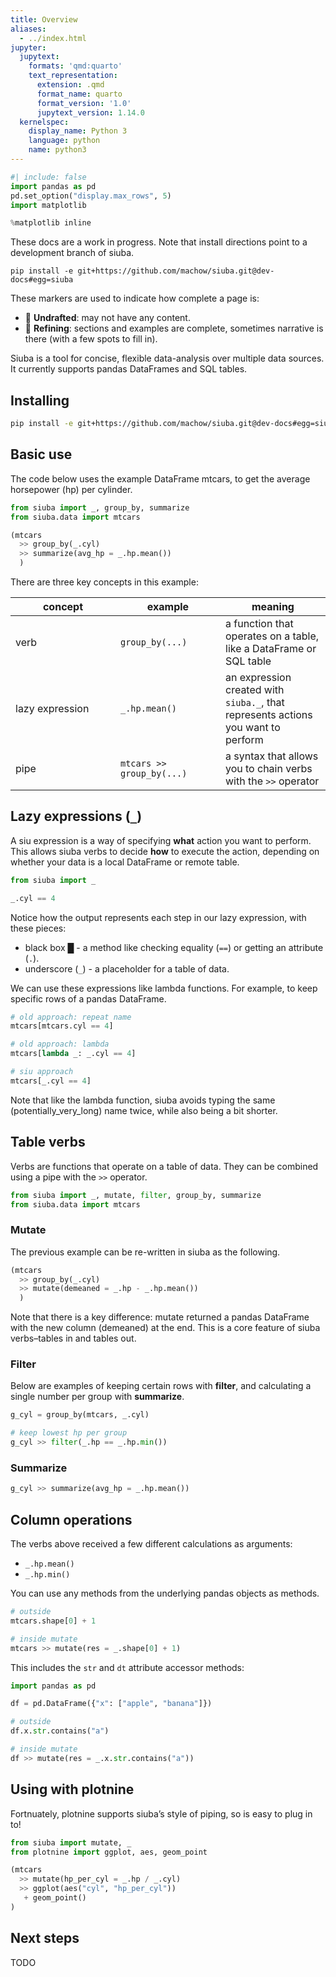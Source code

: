 ```yaml
---
title: Overview
aliases:
  - ../index.html
jupyter:
  jupytext:
    formats: 'qmd:quarto'
    text_representation:
      extension: .qmd
      format_name: quarto
      format_version: '1.0'
      jupytext_version: 1.14.0
  kernelspec:
    display_name: Python 3
    language: python
    name: python3
---
```


```python
#| include: false
import pandas as pd
pd.set_option("display.max_rows", 5)
import matplotlib

%matplotlib inline
```

:::{.callout-warning}
These docs are a work in progress. Note that install directions point to a development branch of siuba.

```
pip install -e git+https://github.com/machow/siuba.git@dev-docs#egg=siuba
```

These markers are used to indicate how complete a page is:

* 🚧 **Undrafted**: may not have any content.
* 📝 **Refining**: sections and examples are complete, sometimes narrative is there (with a few spots to fill in).
:::

Siuba is a tool for concise, flexible data-analysis over multiple data sources. It currently supports pandas DataFrames and SQL tables.


## Installing


```bash
pip install -e git+https://github.com/machow/siuba.git@dev-docs#egg=siuba
```

## Basic use

The code below uses the example DataFrame mtcars, to get the average horsepower (hp) per cylinder.

```python
from siuba import _, group_by, summarize
from siuba.data import mtcars

(mtcars
  >> group_by(_.cyl)
  >> summarize(avg_hp = _.hp.mean())
  )
```

There are three key concepts in this example:


| concept | example | meaning |
| ------- | ------- | ------- |
| verb    | `group_by(...)` | a function that operates on a table, like a DataFrame or SQL table |
| lazy expression | `_.hp.mean()` | an expression created with `siuba._`, that represents actions you want to perform |
| pipe | `mtcars >> group_by(...)` | a syntax that allows you to chain verbs with the `>>` operator |

## Lazy expressions (`_`)

A siu expression is a way of specifying **what** action you want to perform.
This allows siuba verbs to decide **how** to execute the action, depending on whether your data is a local DataFrame or remote table.

```python
from siuba import _

_.cyl == 4
```

Notice how the output represents each step in our lazy expression, with these pieces:

* black box █ - a method like checking equality (`==`) or getting an attribute (`.`).
* underscore (`_`) - a placeholder for a table of data.

We can use these expressions like lambda functions.
For example, to keep specific rows of a pandas DataFrame.

```python
# old approach: repeat name
mtcars[mtcars.cyl == 4]

# old approach: lambda
mtcars[lambda _: _.cyl == 4]

# siu approach
mtcars[_.cyl == 4]
```

Note that like the lambda function, siuba avoids typing the same (potentially_very_long) name twice, while also being a bit shorter.

## Table verbs

Verbs are functions that operate on a table of data.
They can be combined using a pipe with the `>>` operator.

```python
from siuba import _, mutate, filter, group_by, summarize
from siuba.data import mtcars
```

### Mutate

The previous example can be re-written in siuba as the following.

```python
(mtcars
  >> group_by(_.cyl)
  >> mutate(demeaned = _.hp - _.hp.mean())
  )
```

Note that there is a key difference: mutate returned a pandas DataFrame with the new column (demeaned) at the end. This is a core feature of siuba verbs--tables in and tables out.


### Filter

Below are examples of keeping certain rows with **filter**, and calculating a single number per group with **summarize**.

```python
g_cyl = group_by(mtcars, _.cyl)

# keep lowest hp per group
g_cyl >> filter(_.hp == _.hp.min())
```

### Summarize

```python
g_cyl >> summarize(avg_hp = _.hp.mean())
```

## Column operations

The verbs above received a few different calculations as arguments:

* `_.hp.mean()`
* `_.hp.min()`

You can use any methods from the underlying pandas objects as methods.

```python
# outside
mtcars.shape[0] + 1

# inside mutate
mtcars >> mutate(res = _.shape[0] + 1)
```

This includes the `str` and `dt` attribute accessor methods:

```python
import pandas as pd

df = pd.DataFrame({"x": ["apple", "banana"]})

# outside
df.x.str.contains("a")

# inside mutate
df >> mutate(res = _.x.str.contains("a"))
```

## Using with plotnine

Fortnuately, plotnine supports siuba's style of piping, so is easy to plug in to!

```python
from siuba import mutate, _
from plotnine import ggplot, aes, geom_point

(mtcars
  >> mutate(hp_per_cyl = _.hp / _.cyl)
  >> ggplot(aes("cyl", "hp_per_cyl"))
   + geom_point()
)
```

## Next steps

TODO
